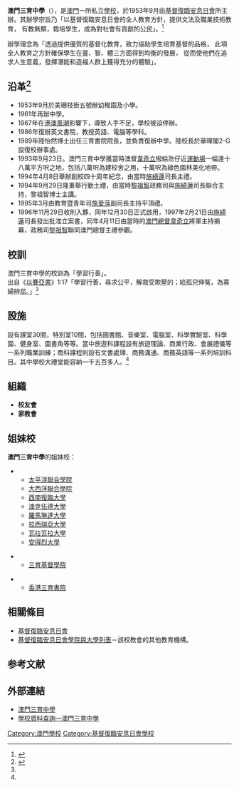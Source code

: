 {{Infobox school
| name = 澳門三育中學
| other_name = Escola Secundaria Sam Yuk de Macau<br />Macao Sam Yuk Middle School, Macao<br />
| image = 
| motto = 學習行善
| established = 1953年9月
| type = [[私立學校|私立學校]]
| principal = 徐友德
| affiliation = [[基督復臨安息日會|基督復臨安息日會]]
| address = [[澳門|澳門]]氹仔學院路 <br/>Rua De Colegio, Taipa, Macao
| tel = (853)2882 5562
| fax = (853)2884 0138
| website = http://www.msy.edu.mo/
}}

'''澳門三育中學'''（{{lang-en|Macao Sam Yuk Middle School}}），是[[澳門|澳門]]一所私立[[學校|學校]]，於1953年9月由[[基督復臨安息日會|基督復臨安息日會]]所主辦。其辦學宗旨乃「以基督復臨安息日會的全人教育方針，提供文法及職業技術教育， 有教無類，栽培學生，成為對社會有貢獻的公民」。<ref name="MSYPurpose">{{Cite web |url = http://www.msy.edu.mo/it-school/php/webcms//public/index.php3?refid=3089&mode=published&lang=zh |title = 澳門三育辦學宗旨 |language = 中文 |access-date = 2020-07-22 |archive-date = 2020-07-22 |archive-url = https://web.archive.org/web/20200722094648/http://www.msy.edu.mo/it-school/php/webcms//public/index.php3?refid=3089&mode=published&lang=zh |dead-url = no }}</ref>

辦學理念為「透過提供優質的基督化教育，致力協助學生培育基督的品格， 此項全人教育之方針確保學生在靈、智、體三方面得到均衡的發展， 從而使他們在追求人生意義，發揮潛能和造福人群上獲得充分的體驗」。

==沿革<ref name="MSYhistory">{{Cite web |url = http://www.msy.edu.mo/it-school/php/webcms//public/index.php3?refid=3088&mode=published&lang=zh |title = 澳門三育歷史 |language = 中文 |access-date = 2020-07-22 |archive-date = 2020-07-22 |archive-url = https://web.archive.org/web/20200722053842/http://www.msy.edu.mo/it-school/php/webcms/public/index.php3?refid=3088&mode=published&lang=zh |dead-url = no }}</ref>==
*1953年9月於美珊枝街五號辦幼稚園及小學。
*1961年再辦中學。
*1967年在[[一二·三事件|港澳風潮]]影響下，導致人手不足，學校被迫停辦。
*1986年復辦英文書院，教授英語、電腦等學科。
*1989年陸怡然博士出任三育書院院長，並負責復辦中學。陸校長於華暉閣2-G設復校辦事處。
*1993年9月23日。澳門三育中學獲當時澳督[[韋奇立|韋奇立]]撥給氹仔近[[奧林匹克體育中心-運動場|運動場]]一幅達十八萬平方呎之地，包括八萬呎為建校舍之用，十萬呎為綠色園林美化地帶。
*1994年4月8日舉辦創校四十周年紀念，由當時[[施綺蓮|施綺蓮]]司長主禮。
*1994年9月29日隆重舉行動土禮，由當時[[黎祖智|黎祖智]]政務司與[[施綺蓮|施綺蓮]]司長聯合主持，黎祖智博士主講。
*1995年3月由教育暨青年司[[施愛萍|施愛萍]]副司長主持平頂禮。
*1996年11月29日收則入夥，同年12月30日正式啟用，1997年2月21日由[[施綺蓮|施綺蓮]]司長發出批准立案書，同年4月11日由當時的[[澳門總督|澳門總督]][[韋奇立|韋奇立]]將軍主持揭幕，政務司[[黎祖智|黎祖智]]聯同澳門總督主禮參觀。

==校訓==
澳門三育中學的校訓為「學習行善」。<br/>
出自《[[以賽亞書|以賽亞書]]》1:17「學習行善，尋求公平，解救受欺壓的；給孤兒伸冤，為寡婦辨屈。」<ref name="MSYPurpose"/>

==設施==
設有課室30間，特別室10間，包括圖書館、音樂室、電腦室、科學實驗室、科學園、健身室、圖書角等等。當中旅遊科課程設有旅遊理論、商業行政、會展禮儀等一系列職業訓練；商科課程則設有文書處理、商務溝通、商務英語等一系列培訓科目。其中學校大禮堂能容納一千五百多人。<ref name="MSYhistory"/>

==組織==
*'''校友會'''
*'''家教會'''

==姐妹校==
'''澳門三育中學'''的姐妹校：

*{{USA}}
**[[太平洋聯合學院|太平洋聯合學院]]
**[[大西洋聯合學院|大西洋聯合學院]]
**[[西南復臨大學|西南復臨大學]]
**[[澳克伍德大學|澳克伍德大學]]
**[[羅馬琳達大學|羅馬琳達大學]] 
**[[拉西瑞亞大學|拉西瑞亞大學]]
**[[瓦拉瓦拉大學|瓦拉瓦拉大學]]
**[[安得烈大學|安得烈大學]]

*{{TWN}}
**[[三育基督學院|三育基督學院]]

*{{HKG}}
**[[香港三育書院|香港三育書院]]

== 相關條目 ==
*[[基督復臨安息日會|基督復臨安息日會]]
*[[基督復臨安息日會學院與大學列表|基督復臨安息日會學院與大學列表]]－該校教會的其他教育機構。

==参考文献==
<div class="references-small">
<references />
</div>

==外部連結==
* [http://www.msy.edu.mo/ 澳門三育中學] {{Wayback|url=http://www.msy.edu.mo/ |date=20201020171753 }}
* [https://appl.dsej.gov.mo/eduenquiry/edu/eduweb/schinf/schlistmain.jsp?search=1&lang=c&sh_a_code=062&sh_year=2010&report=schsub_label&sh_orderby=SS.s_code 學校資料查詢—澳門三育中學] {{Wayback|url=https://appl.dsej.gov.mo/eduenquiry/edu/eduweb/schinf/schlistmain.jsp?search=1&lang=c&sh_a_code=062&sh_year=2010&report=schsub_label&sh_orderby=SS.s_code |date=20200723011756 }}

{{澳門學校}}

[[Category:澳門學校|Category:澳門學校]]
[[Category:基督復臨安息日會學校|Category:基督復臨安息日會學校]]